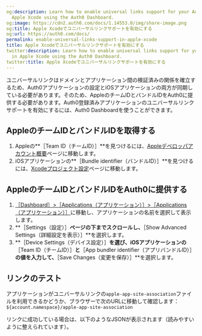 ```yaml
---
og:description: Learn how to enable universal links support for your Auth0 app in
  Apple Xcode using the Auth0 Dashboard.
og:image: https://cdn2.auth0.com/docs/1.14553.0/img/share-image.png
og:title: Apple Xcodeでユニバーサルリンクサポートを有効にする
og:url: https://auth0.com/docs/
permalink: enable-universal-links-support-in-apple-xcode
title: Apple Xcodeでユニバーサルリンクサポートを有効にする
twitter:description: Learn how to enable universal links support for your Auth0 app
  in Apple Xcode using the Auth0 Dashboard.
twitter:title: Apple Xcodeでユニバーサルリンクサポートを有効にする
---
```


ユニバーサルリンクはドメインとアプリケーション間の検証済みの関係を確立するため、Auth0アプリケーションの設定とiOSアプリケーションの両方が同期している必要があります。そのため、AppleのチームIDとバンドルIDをAuth0に提供する必要があります。Auth0登録済みアプリケーションのユニバーサルリンクサポートを有効にするには、Auth0 Dashboardを使うことができます。

## AppleのチームIDとバンドルIDを取得する

1. Appleの**［Team ID（チームID）］**を見つけるには、[Appleデベロッパアカウント概要](https://developer.apple.com/membercenter/index.action#accountSummary)ページに移動します。
2. iOSアプリケーションの**［Bundle identifier（バンドルID）］**を見つけるには、[Xcodeプロジェクト設定](https://developer.apple.com/library/content/documentation/IDEs/Conceptual/AppDistributionGuide/ConfiguringYourApp/ConfiguringYourApp.html)ページに移動します。

## AppleのチームIDとバンドルIDをAuth0に提供する

1. [［Dashboard］>［Applications（アプリケーション）］>［Applications（アプリケーション）］](%24%7Bmanage_url%7D/#/clients)に移動し、アプリケーションの名前を選択して表示します。
2. **［Settings（設定）］**ページの下までスクロールし、**［Show Advanced Settings（詳細設定を表示）］**を選択します。
3. **［Device Settings（デバイス設定）］**を選び、iOSアプリケーションの**［Team ID（チームID）］**と**［App bundler identifier（アプリバンドルID）］**の値を入力して、**［Save Changes（変更を保存）］**を選択します。

## リンクのテスト

アプリケーションがユニバーサルリンクの`apple-app-site-association`ファイルを利用できるかどうか、ブラウザーで次のURLに移動して確認します：`${account.namespace}/apple-app-site-association`

リンクに成功している場合は、以下のようなJSONが表示されます（読みやすいように整えられています）。